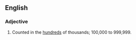 ==English==

===Adjective===
{{en-adj|-|pos=[[six]]-[[figure]]}}

# {{italbrac|of a numerical amount, especially annual income}} Counted in the [[hundred]]s of thousands; 100,000 to 999,999.